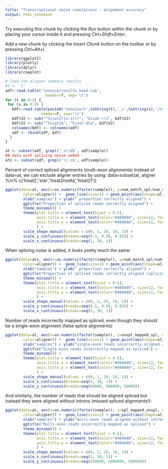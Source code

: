 ---
title: "Transcriptional noise simulations - alignment accuracy"
output: html_notebook
---

Try executing this chunk by clicking the *Run* button within the chunk or by placing your cursor inside it and pressing *Ctrl+Shift+Enter*. 

Add a new chunk by clicking the *Insert Chunk* button on the toolbar or by pressing *Ctrl+Alt+I*.


```{r, fig.width=20,fig.height=11}

library(ggplot2)
library(plotly)
library(dplyr)
library(cowplot)

# load the aligner summary results
#t <- '2'
adf<-read.table('txnoise/results.head.tab', 
                  header=T, sep='\t')
for (t in 0:2) {
 for (s in 0:9) {
   bdf<-read.table(paste0('txnoise/t',toString(t),'_s',toString(s),'/results.tab'), 
                header=F, sep='\t')
   bdf$V2 <- sub("^hisat2([a-z]+)", "hisat-\\1", bdf$V2)
   bdf$V2 <- sub("^hisat2$", "hisat-dta", bdf$V2)
   colnames(bdf) <- colnames(adf)
   adf <- rbind(adf, bdf)
  }
}

at <- subset(adf, grepl('_s\\d$', adf$sample)) 
## data with splicing noise added
ats <- subset(adf, grepl('\\.s$', adf$sample))

```


Percent of correct spliced alignments (multi-exon alignments)
Instead of data=at, we can exclude aligner entries by using:
 data=subset(at, aligner %in% c('hisat2','star','hisat2nodta','hisat21'))
 
```{r, fig.width=9,fig.height=5}
ggplot(data=at, aes(x=as.numeric(factor(sample)), y=num_match_spl/num_sim_spl, group=aligner,
        color=aligner)) +  geom_line(size=1) + geom_point(aes(shape=aligner), size=2.4) + 
        xlab("samples") + ylab(" proportion correctly aligned") + 
        ggtitle("Proportion of spliced reads correctly aligned") +
        theme_minimal() +
        theme(plot.title = element_text(hjust = 0.5),
              axis.title.x = element_text(color="#404040", size=12, face="bold", margin=(margin(t=8))),
              axis.title.y = element_text(color="#404040", size=12, face="bold", margin=(margin(r=8)))
              ) +
        scale_shape_manual(values = c(0, 2, 20, 18, 1)) +
        scale_y_continuous(breaks=seq(0.5, 0.98, 0.02)) +
        scale_x_continuous(breaks=seq(1, 30, 1))

```
When splicing noise is added, it looks pretty much the same:

```{r, fig.width=9,fig.height=5}
ggplot(data=ats, aes(x=as.numeric(factor(sample)), y=num_match_spl/num_sim_spl, group=aligner,
        color=aligner)) +  geom_line(size=1) + geom_point(aes(shape=aligner), size=2.4) + 
        xlab("samples") + ylab(" proportion correctly aligned") + 
        ggtitle("Proportion of spliced reads correctly aligned (splicing noise added)") +
        theme_minimal() +
        theme(plot.title = element_text(hjust = 0.5),
              axis.title.x = element_text(color="#404040", size=12, face="bold", margin=(margin(t=8))),
              axis.title.y = element_text(color="#404040", size=12, face="bold", margin=(margin(r=8)))
              ) +
        scale_shape_manual(values = c(0, 2, 20, 18, 1)) +
        scale_y_continuous(breaks=seq(0.5, 0.98, 0.02)) +
        scale_x_continuous(breaks=seq(1, 30, 1))
```
Number of reads incorrectly mapped as spliced, even though they should be a single-exon alignment (false splice alignments)

```{r, fig.width=9,fig.height=5}
ggplot(data=at, aes(x=as.numeric(factor(sample)), y=unspl_mapped_spl, group=aligner,
        color=aligner)) +  geom_line(size=1) + geom_point(aes(shape=aligner), size=2.4) + 
        xlab("samples") + ylab("single-exon reads incorrectly aligned as spliced") + 
        ggtitle("Single-exon reads incorrectly mapped as spliced") +
        theme_minimal() +
        theme(plot.title = element_text(hjust = 0.5),
              axis.title.x = element_text(color="#404040", size=12, face="bold", margin=(margin(t=8))),
              axis.title.y = element_text(color="#404040", size=12, face="bold", margin=(margin(r=8)))
              ) +
        scale_shape_manual(values = c(0, 2, 20, 18, 1)) +
        scale_x_continuous(breaks=seq(1, 30, 1)) +
        scale_y_continuous(breaks=seq(50000, 900000, 50000))

```
And similarly, the number of reads that should be aligned spliced but instead they were aligned without introns (missed spliced alignments!):

```{r, fig.width=9,fig.height=5}
ggplot(data=at, aes(x=as.numeric(factor(sample)), y=spl_mapped_unspl, group=aligner,
        color=aligner)) +  geom_line(size=1) + geom_point(aes(shape=aligner), size=2.4) + 
        xlab("samples") + ylab("multi-exon reads aligned without introns") + 
        ggtitle("Multi-exon reads incorrectly mapped as spliced") +
        theme_minimal() +
        theme(plot.title = element_text(hjust = 0.5),
              axis.title.x = element_text(color="#404040", size=12, face="bold", margin=(margin(t=8))),
              axis.title.y = element_text(color="#404040", size=12, face="bold", margin=(margin(r=8)))
              ) +
        scale_shape_manual(values = c(0, 2, 20, 18, 1)) +
        scale_x_continuous(breaks=seq(1, 30, 1)) +
        scale_y_continuous(breaks=seq(250000, 6000000, 500000))
        

```